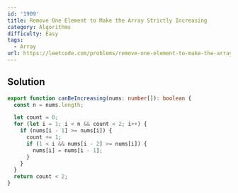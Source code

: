 ```yaml
---
id: '1909'
title: Remove One Element to Make the Array Strictly Increasing
category: Algorithms
difficulty: Easy
tags:
  - Array
url: https://leetcode.com/problems/remove-one-element-to-make-the-array-strictly-increasing
---
```


## Solution

```typescript showLineNumbers
export function canBeIncreasing(nums: number[]): boolean {
  const n = nums.length;

  let count = 0;
  for (let i = 1; i < n && count < 2; i++) {
    if (nums[i - 1] >= nums[i]) {
      count += 1;
      if (1 < i && nums[i - 2] >= nums[i]) {
        nums[i] = nums[i - 1];
      }
    }
  }
  return count < 2;
}
```
